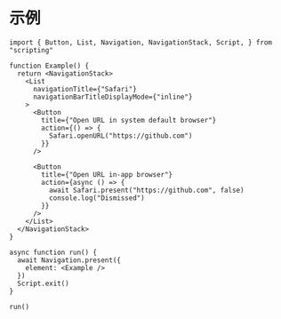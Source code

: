 # 示例

```tsx
import { Button, List, Navigation, NavigationStack, Script, } from "scripting"

function Example() {
  return <NavigationStack>
    <List
      navigationTitle={"Safari"}
      navigationBarTitleDisplayMode={"inline"}
    >
      <Button
        title={"Open URL in system default browser"}
        action={() => {
          Safari.openURL("https://github.com")
        }}
      />

      <Button
        title={"Open URL in-app browser"}
        action={async () => {
          await Safari.present("https://github.com", false)
          console.log("Dismissed")
        }}
      />
    </List>
  </NavigationStack>
}

async function run() {
  await Navigation.present({
    element: <Example />
  })
  Script.exit()
}

run()
```